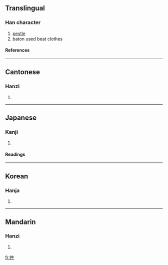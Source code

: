 ==Translingual==
===Han character===
{{Han char|rn=75|rad=木|as=04|sn=8|four=4894<sub>0</sub>|canj=木人十 (DOJ)}}
# [[pestle]]
# baton used beat clothes
====References====
{{Han ref|kx=0513.170|dkj=14503|dj=0901.040|hdz=21170.080|uh=6775|ud=26485|bh=AA53|bd=43603}}

----
==Cantonese==
===Hanzi===
{{yue-hanzi|jyut=|y=chyu5}}
# {{defn|Cantonese}}

----
==Japanese==
===Kanji===
{{ja-kanji|grade=|rs=木04}}
# {{defn|Japanese}} 
====Readings====
{{ja-readings|on=[[しょ]] (sho)|kun=[[きね]] (kine)}}

----
==Korean==
===Hanja===
{{ko-hanja|hangeul=저|eumhun=|rv=jeo|mr=chŏ|y=ce}}
# {{defn|Korean}}

----
==Mandarin==
===Hanzi===
{{cmn-hanzi|pin=[[chǔ]] ([[chu3]])|wg=ch'u<sup>3</sup>}}
# {{defn|Mandarin}}

[[fr:杵]]